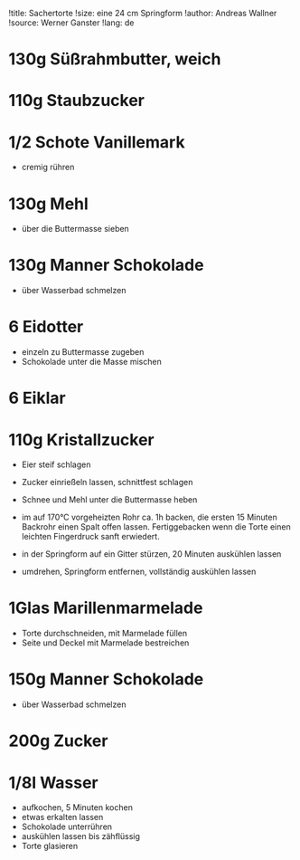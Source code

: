 !title: Sachertorte
!size: eine 24 cm Springform
!author: Andreas Wallner
!source: Werner Ganster
!lang: de

# 130g Süßrahmbutter, weich
# 110g Staubzucker
# 1/2 Schote Vanillemark
* cremig rühren

# 130g Mehl
* über die Buttermasse sieben

# 130g Manner Schokolade
* über Wasserbad schmelzen

# 6 Eidotter
* einzeln zu Buttermasse zugeben
* Schokolade unter die Masse mischen

# 6 Eiklar
# 110g Kristallzucker
* Eier steif schlagen
* Zucker einrießeln lassen, schnittfest schlagen
* Schnee und Mehl unter die Buttermasse heben

+ im auf 170°C vorgeheizten Rohr ca. 1h backen, die ersten 15 Minuten Backrohr einen Spalt offen lassen. Fertiggebacken wenn die Torte einen leichten Fingerdruck sanft erwiedert.

* in der Springform auf ein Gitter stürzen, 20 Minuten auskühlen lassen
* umdrehen, Springform entfernen, vollständig auskühlen lassen

# 1Glas Marillenmarmelade
* Torte durchschneiden, mit Marmelade füllen
* Seite und Deckel mit Marmelade bestreichen

# 150g Manner Schokolade
* über Wasserbad schmelzen

# 200g Zucker
# 1/8l Wasser
* aufkochen, 5 Minuten kochen
* etwas erkalten lassen
* Schokolade unterrühren
* auskühlen lassen bis zähflüssig
* Torte glasieren